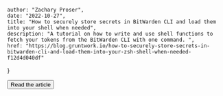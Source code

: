 
    author: "Zachary Proser", 
    date: "2022-10-27", 
    title: "How to securely store secrets in BitWarden CLI and load them into your shell when needed", 
    description: "A tutorial on how to write and use shell functions to fetch your tokens from the BitWarden CLI with one command. ",
    href: "https://blog.gruntwork.io/how-to-securely-store-secrets-in-bitwarden-cli-and-load-them-into-your-zsh-shell-when-needed-f12d4d040df"
}


<Button href={meta.href}>Read the article</Button>

